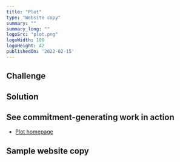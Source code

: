 ```yaml
---
title: "Plot"
type: "Website copy"
summary: ""
summary_long: ""
logoSrc: "plot.png"
logoWidth: 100
logoHeight: 42
publishedOn: '2022-02-15'
---
```


## Challenge



## Solution



## See commitment-generating work in action

- [Plot homepage](https://www.tryplot.com/)

## Sample website copy

> 